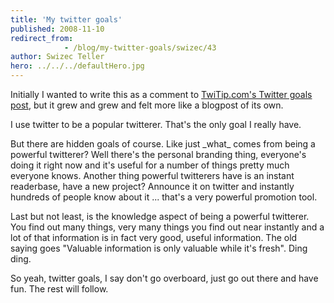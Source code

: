 ```yaml
---
title: 'My twitter goals'
published: 2008-11-10
redirect_from: 
            - /blog/my-twitter-goals/swizec/43
author: Swizec Teller
hero: ../../../defaultHero.jpg
---
```

Initially I wanted to write this as a comment to [TwiTip.com's Twitter goals post](http://www.twitip.com/defining-twitter-goals-a-tip-for-successful-use-of-twitter/), but it grew and grew and felt more like a blogpost of its own.

I use twitter to be a popular twitterer. That's the only goal I really have.  
  
But there are hidden goals of course. Like just \_what\_ comes from being a powerful twitterer? Well there's the personal branding thing, everyone's doing it right now and it's useful for a number of things pretty much everyone knows. Another thing powerful twitterers have is an instant readerbase, have a new project? Announce it on twitter and instantly hundreds of people know about it ... that's a very powerful promotion tool.  
  
Last but not least, is the knowledge aspect of being a powerful twitterer. You find out many things, very many things you find out near instantly and a lot of that information is in fact very good, useful information. The old saying goes "Valuable information is only valuable while it's fresh". Ding ding.  
  
So yeah, twitter goals, I say don't go overboard, just go out there and have fun. The rest will follow.